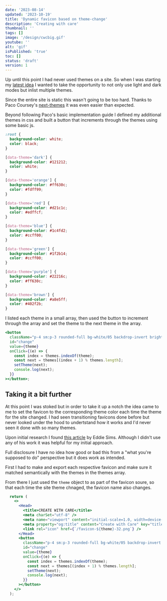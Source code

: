 ```yaml
---
date: '2023-08-14'
updated: '2023-10-19'
title: 'Dynamic favicon based on theme-change'
description: 'Creating with care'
thumbnail: ''
tags: []
image: '/design/cwcbig.gif'
youtube: ''
alt: 'gif'
isPublished: 'true'
toc: []
status: 'draft'
version: 1
---
```


Up until this point I had never used themes on a site. So when I was starting my [latest idea](https://createwcare.com) I wanted to take the opportunity to not only use light and dark modes but inlist multiple themes.

Since the entire site is static this wasn't going to be too hard. Thanks to Paco Coursey's [next-themes](https://github.com/pacocoursey/next-themes) it was even easier than expected.

Beyond following Paco's basic implementation guide I defined my additional themes in css and built a button that increments through the themes using some basic js.

```css:global.css
:root {
  background-color: white;
  color: black;
}

[data-theme='dark'] {
  background-color: #121212;
  color: white;
}

[data-theme='orange'] {
  background-color: #ff630c;
  color: #fdff99;
}

[data-theme='red'] {
  background-color: #d21c1c;
  color: #edffcf;
}

[data-theme='blue'] {
  background-color: #1c4fd2;
  color: #ccff00;
}

[data-theme='green'] {
  background-color: #1f2b14;
  color: #ccff00;
}

[data-theme='purple'] {
  background-color: #22216c;
  color: #ff630c;
}

[data-theme='brown'] {
  background-color: #a8e5ff;
  color: #402f2b;
}
```

I listed each theme in a small array, then used the button to increment through the array and set the theme to the next theme in the array.

```jsx:ThemeChanger.jsx
<button
  className="p-4 sm:p-3 rounded-full bg-white/05 backdrop-invert brightness-150"
  id="change"
  value={theme}
  onClick={(e) => {
    const index = themes.indexOf(theme);
    const next = themes[(index + 1) % themes.length];
    setTheme(next);
    console.log(next);
  }}
></button>;
```

## Taking it a bit further

At this point I was stoked but in order to take it up a notch the idea came to me to set the favicon to the corresponding theme color each time the theme for the site changed. I had seen transitioning favicons done before but never looked under the hood to undertstand how it works and I'd never seen it done with so many themes.

Upon initial research I found [this article](https://dev.to/eddysims/create-a-themed-favicon-for-color-modes-2ok1) by Eddie Sims. Although I didn't use any of his work it was helpful for my initial approach.

Full disclosure I have no idea how good or bad this from a "what you're supposed to do" perspective but it does work as intended.

First I had to make and export each respective favicon and make sure it matched semantically with the themes in the themes array.

From there I just used the <code className="flex-row items-center bg-neutral-100 text-neutral-700 text-sm rounded-lg px-1">theme</code> object to as part of the favicon soure, so that each time the site theme chnaged, the favicon name also changes.

```jsx:ThemeChanger.jsx
  return (
    <>
      <Head>
        <title>CREATE WITH CARE</title>
        <meta charSet="utf-8" />
        <meta name="viewport" content="initial-scale=1.0, width=device-width" />
        <meta property="og:title" content="Create with Care" key="title" />
        <link rel="icon" href={`/favicon-${theme}-32.png`} />
      </Head>
      <button
        className="p-4 sm:p-3 rounded-full bg-white/05 backdrop-invert brightness-150"
        id="change"
        value={theme}
        onClick={(e) => {
          const index = themes.indexOf(theme);
          const next = themes[(index + 1) % themes.length];
          setTheme(next);
          console.log(next);
        }}
      ></button>
    </>
  );
```
